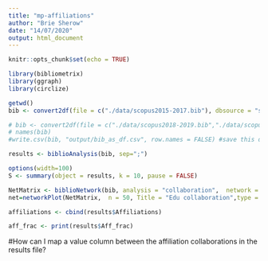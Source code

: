 ```yaml
---
title: "mp-affiliations"
author: "Brie Sherow"
date: "14/07/2020"
output: html_document
---
```


```r
knitr::opts_chunk$set(echo = TRUE)
```

```r
library(bibliometrix)
library(ggraph)
library(circlize)
```

```r
getwd()
bib <- convert2df(file = c("./data/scopus2015-2017.bib"), dbsource = "scopus", format = "bibtex") # Convert to a bibliometric data frame

# bib <- convert2df(file = c("./data/scopus2018-2019.bib","./data/scopus2015-2017.bib", "./data/scopus2011-2014.bib","./data/scopus2006-2010.bib", "./data/scopus1999-2005.bib","./data/scopus1970-1998.bib"), dbsource = "scopus", format = "bibtex") # Convert to a bibliometric data frame
# names(bib)
#write.csv(bib, "output/bib_as_df.csv", row.names = FALSE) #save this data frame as a csv file
```

```r
results <- biblioAnalysis(bib, sep=";")

options(width=100)
S <- summary(object = results, k = 10, pause = FALSE)
```



```r

NetMatrix <- biblioNetwork(bib, analysis = "collaboration",  network = "universities", sep = ";")
net=networkPlot(NetMatrix,  n = 50, Title = "Edu collaboration",type = "auto", size=10,size.cex=T,edgesize = 3,labelsize=0.6)

```

```r
affiliations <- cbind(results$Affiliations) 

aff_frac <- print(results$Aff_frac)
```
#How can I map a value column between the affiliation collaborations in the results file?